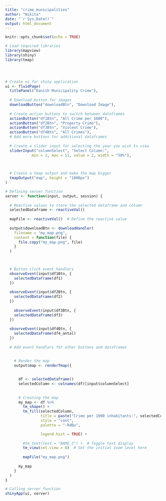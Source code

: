 ```yaml
---
title: "crime_municipalities"
author: "Nikita"
date: "`r Sys.Date()`"
output: html_document
---
```


```r
knitr::opts_chunk$set(echo = TRUE)
```


```r
# Load required libraries
library(mapview)
library(shiny)
library(tmap)




# Create ui for shiny application
ui <- fluidPage(
  titlePanel("Danish Municipality Crime"),
  
  # Download button for images
  downloadButton("downloadBtn", "Download Image"),
  
  # Create action buttons to switch between dataframes
  actionButton("df1Btn", "All Crime per 1000"),
  actionButton("df2Btn", "Property Crime"),
  actionButton("df3Btn", "Violent Crime"),
  actionButton("df4Btn", "All Crimes"),
  # Add more buttons for additional dataframes
  
  # Create a slider input for selecting the year you wish to view
  sliderInput("columnSelect", "Select Column:",
            min = 2, max = 11, value = 2, width = "50%"),
  

  
  # Create a tmap output and make the map bigger
  tmapOutput("map", height = "1000px")
)

# Defining server function
server <- function(input, output, session) {
  
  # Reactive values to store the selected dataframe and column
  selectedDataframe <- reactiveVal()
  
  mapFile <- reactiveVal()  # Define the reactive value
  
  output$downloadBtn <- downloadHandler(
    filename = "my_map.png",
    content = function(file) {
      file.copy("my_map.png", file)
    }
  )


  
  # Button click event handlers
  observeEvent(input$df1Btn, {
    selectedDataframe(df1)
  })
  
  observeEvent(input$df2Btn, {
    selectedDataframe(df2)
  })
  
    observeEvent(input$df3Btn, {
    selectedDataframe(df3)
  })
    
  observeEvent(input$df4Btn, {
    selectedDataframe(df4_antal)
  })
  
  # Add event handlers for other buttons and dataframes
  

    # Render the map
    output$map <- renderTmap({
      
      
      df <- selectedDataframe()
      selectedColumn <- colnames(df)[input$columnSelect]
      
        
      # Creating the map
      my_map <- df %>%
        tm_shape() +
        tm_fill(selectedColumn,
                title = paste("Crime per 1000 inhabitants:", selectedColumn),
                style = "cont",
                palette = "-RdBu",

                legend.hist = TRUE) +
        
        #tm_text(text = "NAME_2") +  # Toggle text display 
        tm_view(set.view = 8)  # Set the initial zoom level here
      
        mapFile("my_map.png")
      
      my_map
    }
  )
}

# Calling server function
shinyApp(ui, server)



```










